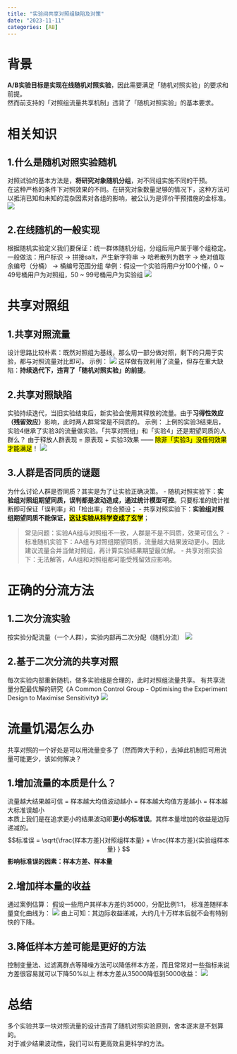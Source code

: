 ```yaml
---
title: "实验间共享对照组缺陷及对策"
date: "2023-11-11"
categories: [AB]
---
```


# 背景
**A/B实验目标是实现在线随机对照实验**，因此需要满足「随机对照实验」的要求和前提。    
然而前支持的「对照组流量共享机制」违背了「随机对照实验」的基本要求。

# 相关知识

## 1.什么是随机对照实验随机
对照试验的基本方法是，**将研究对象随机分组**，对不同组实施不同的干预。    
在这种严格的条件下对照效果的不同。在研究对象数量足够的情况下，这种方法可以抵消已知和未知的混杂因素对各组的影响，被公认为是评价干预措施的金标准。
![](随机对照实验.png)

## 2.在线随机的一般实现
根据随机实验定义我们要保证：统一群体随机分组，分组后用户属于哪个组稳定。
一般做法：用户标识 -> 拼接salt，产生新字符串 -> 哈希散列为数字 -> 绝对值取余编号（分桶） -> 桶编号范围分组
举例：假设一个实验将用户分100个桶，0 ~ 49号桶用户为对照组，50 ~ 99号桶用户为实验组
![](分组示例.jpg)

# 共享对照组
## 1.共享对照流量
设计思路比较朴素：既然对照组为基线，那么切一部分做对照，剩下的只用于实验，都与对照流量对比即可。
示例：
![](错误1.png)
这样做有效利用了流量，但存在重大缺陷：**持续迭代下，违背了「随机对照实验」的前提**。

## 2.共享对照缺陷
实验持续迭代，当旧实验结束后，新实验会使用其释放的流量。由于**习得性效应（残留效应）**影响，此时两人群常常是不同质的。
示例：
上例的实验3结束后，实验4继承了实验3的流量做实验。「共享对照组」和「实验4」还是期望同质的人群么？
由于释放人群表现 = 原表现 + 实验3效果   —— <mark>除非「实验3」没任何效果才能满足</mark>！
![](错误2.png)

## 3.人群是否同质的谜题
为什么讨论人群是否同质？其实是为了让实验正确决策。
- 随机对照实验下：**实验组对照组期望同质，误判都是波动造成，通过统计模型可控**。只要标准的统计推断即可保证「误判率」和「检出率」符合预设；
- 共享对照实验下：**实验组对照组期望同质不能保证，<mark>这让实验从科学变成了玄学</mark>**；

> 常见问题：实验AA组与对照组不一致，人群是不是不同质，效果可信么？
> - 标准随机实验下：AA组与对照组期望同质，流量越大结果波动更小。因此建议流量合并当做对照组，再计算实验结果期望最优解。
> - 共享对照实验下：无法解答，AA组和对照组都可能受残留效应影响。

# 正确的分流方法

## 1.二次分流实验
按实验分配流量（一个人群），实验内部再二次分配（随机分流）
![](正确1.png)

## 2.基于二次分流的共享对照
每次实验内部重新随机，做多实验组是合理的，此时对照组流量共享。
有共享流量分配最优解的研究《A Common Control Group - Optimising the Experiment Design to Maximise Sensitivity》
![](正确2.png)

# 流量饥渴怎么办
共享对照的一个好处是可以用流量变多了（然而弊大于利），去掉此机制后可用流量可能更少，该如何解决？  

## 1.增加流量的本质是什么？
流量越大结果越可信  = 样本越大均值波动越小 = 样本越大均值方差越小 = 样本越大标准误越小   
本质上我们是在追求更小的结果波动即**更小的标准误**。其样本量增加的收益是边际递减的。
$$标准误 = \sqrt{\frac{样本方差}{对照组样本量} + \frac{样本方差}{实验组样本量} } $$
**影响标准误的因素：样本方差、样本量**

## 2.增加样本量的收益
通过案例估算：
假设一些用户其样本方差约35000，分配比例1:1， 标准差随样本量变化曲线为：
![](增加样本收益.jpg)
由上可知：其边际收益递减，大约几十万样本后就不会有特别快的下降。

## 3.降低样本方差可能是更好的方法
控制变量法、过滤离群点等降噪方法可以降低样本方差，而且常常对一些指标来说方差很容易就可以下降50%以上
样本方差从35000降低到5000收益：
![](降低样本方差收益.jpg)

# 总结
多个实验共享一块对照流量的设计违背了随机对照实验原则，舍本逐末是不划算的。    
对于减少结果波动性，我们可以有更高效且更科学的方法。